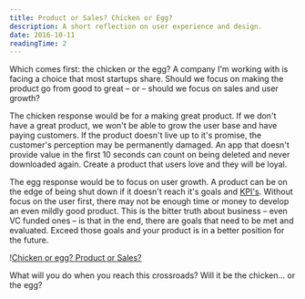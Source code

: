 ```yaml
---
title: Product or Sales? Chicken or Egg?
description: A short reflection on user experience and design.
date: 2016-10-11
readingTime: 2
---
```


Which comes first: the chicken or the egg? A company I'm working with is facing a choice that most startups share. Should we focus on making the product go from good to great &#8211; or &#8211; should we focus on sales and user growth?

The chicken response would be for a making great product. If we don't have a great product, we won't be able to grow the user base and have paying customers. If the product doesn't live up to it's promise, the customer's perception may be permanently damaged. An app that doesn't provide value in the first 10 seconds can count on being deleted and never downloaded again. Create a product that users love and they will be loyal.

The egg response would be to focus on user growth. A product can be on the edge of being shut down if it doesn't reach it's goals and <a href="https://en.wikipedia.org/wiki/Performance_indicator" target="_blank">KPI's</a>. Without focus on the user first, there may not be enough time or money to develop an even mildly good product. This is the bitter truth about business &#8211; even VC funded ones &#8211; is that in the end, there are goals that need to be met and evaluated. Exceed those goals and your product is in a better position for the future.

!<a href="/images/articles/giphy.gif">Chicken or egg? Product or Sales?</a>

What will you do when you reach this crossroads? Will it be the chicken… or the egg?